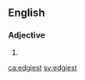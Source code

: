 ==English==

===Adjective===
{{head|en}}

# {{en-superlative of|edgy}}

[[ca:edgiest]]
[[sv:edgiest]]
